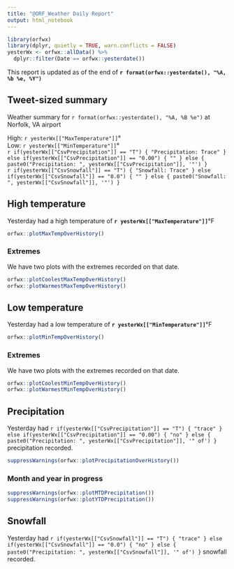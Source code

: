 ```yaml
---
title: "@ORF_Weather Daily Report"
output: html_notebook
---
```


```r
library(orfwx)
library(dplyr, quietly = TRUE, warn.conflicts = FALSE)
yesterWx <- orfwx::allData() %>%
  dplyr::filter(Date == orfwx::yesterdate())
```

This report is updated as of the end of 
**`r format(orfwx::yesterdate(), "%A, %b %e, %Y")`**

## Tweet-sized summary

Weather summary for `r format(orfwx::yesterdate(), "%A, %B %e")` at Norfolk, VA
airport

High: `r yesterWx[["MaxTemperature"]]`°    
Low: `r yesterWx[["MinTemperature"]]`°    
`r if(yesterWx[["CsvPrecipitation"]] == "T") {
"Precipitation: Trace"
} else if(yesterWx[["CsvPrecipitation"]] == "0.00") {
""
} else {
paste0("Precipitation: ", yesterWx[["CsvPrecipitation"]], '"')
}`    
`r if(yesterWx[["CsvSnowfall"]] == "T") {
"Snowfall: Trace"
} else if(yesterWx[["CsvSnowfall"]] == "0.0") {
""
} else {
paste0("Snowfall: ", yesterWx[["CsvSnowfall"]], '"')
}`

## High temperature

Yesterday had a high temperature of **`r yesterWx[["MaxTemperature"]]`**°F

```r
orfwx::plotMaxTempOverHistory()
```

### Extremes

We have two plots with the extremes recorded on that date.

```r
orfwx::plotCoolestMaxTempOverHistory()
orfwx::plotWarmestMaxTempOverHistory()
```

## Low temperature

Yesterday had a low temperature of **`r yesterWx[["MinTemperature"]]`**°F

```r
orfwx::plotMinTempOverHistory()
```

### Extremes

We have two plots with the extremes recorded on that date.

```r
orfwx::plotCoolestMinTempOverHistory()
orfwx::plotWarmestMinTempOverHistory()
```

## Precipitation

Yesterday had `r if(yesterWx[["CsvPrecipitation"]] == "T") {
"trace"
} else if(yesterWx[["CsvPrecipitation"]] == "0.00") {
"no"
} else {
paste0("Precipitation: ", yesterWx[["CsvPrecipitation"]], '" of')
}` precipitation recorded.

```r
suppressWarnings(orfwx::plotPrecipitationOverHistory())
```

### Month and year in progress

```r
suppressWarnings(orfwx::plotMTDPrecipitation())
suppressWarnings(orfwx::plotYTDPrecipitation())
```

## Snowfall

Yesterday had `r if(yesterWx[["CsvSnowfall"]] == "T") {
"trace"
} else if(yesterWx[["CsvSnowfall"]] == "0.0") {
"no"
} else {
paste0("Precipitation: ", yesterWx[["CsvSnowfall"]], '" of')
}` snowfall recorded.
